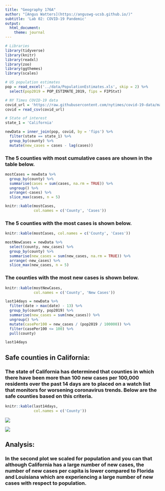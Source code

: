 ```yaml
---
title: "Geography 176A"
author: "[Angus Watters](https://anguswg-ucsb.github.io/)"
subtitle: 'Lab 02: COVID-19 Pandemic'
output:
  html_document:
    theme: journal
---
```


```r
# Libraries
library(tidyverse)
library(knitr)
library(readxl)
library(zoo)
library(ggthemes)
library(scales)

# US population estimates
pop = read_excel('../data/PopulationEstimates.xls', skip = 2) %>%
  select(pop2019 = POP_ESTIMATE_2019, fips = FIPStxt)

# NY Times COVID-19 data
covid_url = 'https://raw.githubusercontent.com/nytimes/covid-19-data/master/us-counties.csv'
covid = read_csv(covid_url)

# State of interest
state_1 = 'California'
```

```r
newData = inner_join(pop, covid, by = 'fips') %>%
  filter(state == state_1) %>%
  group_by(county) %>%
  mutate(new_cases = cases - lag(cases))
```

### The 5 counties with most cumulative cases are shown in the table below.

```r
mostCases = newData %>%
  group_by(county) %>%
  summarise(cases = sum(cases, na.rm = TRUE)) %>%
  ungroup() %>%
  arrange(-cases) %>%
  slice_max(cases, n = 5)

knitr::kable(mostCases,
             col.names = c('County', 'Cases'))
```


### The 5 counties with the most cases is shown below.

```r
knitr::kable(mostCases, col.names = c('County', 'Cases'))

```


```r
mostNewCases = newData %>%
  select(county, new_cases) %>%
  group_by(county) %>%
  summarise(new_cases = sum(new_cases, na.rm = TRUE)) %>%
  arrange(-new_cases) %>%
  slice_max(new_cases, n = 5)
```

### The counties with the most new cases is shown below.

```r
knitr::kable(mostNewCases,
             col.names = c('County', 'New Cases'))
```





```r
last14days = newData %>%
  filter(date > max(date) - 13) %>%
  group_by(county, pop2019) %>%
  summarise(new_cases = sum(new_cases)) %>%
  ungroup() %>%
  mutate(casePer100 = new_cases / (pop2019 / 100000)) %>%
  filter(casePer100 <= 100) %>% 
  pull(county)

last14days
```

## Safe counties in California:
### The state of California has determined that counties in which there have been more than 100 new cases per 100,000 residents over the past 14 days are to placed on a watch list that monitors for worsening coronavirus trends. Below are the safe counties based on this criteria.


```r
knitr::kable(last14days,
             col.names = c('County'))
``` 


![](../img/daily-new-cases-in-fourStates.png)

![](../img/daily-new-cases-per-capita-in-fourStates.png)

## Analysis:

### In the second plot we scaled for population and you can that although California has a large number of new cases, the number of new cases per capita is lower compared to Florida and Louisiana which are experiencing a large number of new cases with respect to population.  





